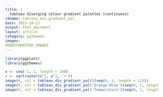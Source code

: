 ```yaml
---
title: |
  Tableau diverging colour gradient palettes (continuous)
rdname: tableau_div_gradient_pal
date: 2015-10-22
output: html_document
layout: article
category: ggthemes
images:
FRONTFOMATTER_IMAGES
---
```


```r
library(ggplot2)
library(ggthemes)
```

```r
x <- seq(-1, 1, length = 100)
r <- sqrt(outer(x^2, x^2, '+'))
image(r, col = tableau_div_gradient_pal()(seq(0, 1, length = 12)))
image(r, col = tableau_div_gradient_pal('Orange-Blue')(seq(0, 1, length = 12)))
image(r, col = tableau_div_gradient_pal('Temperature')(seq(0, 1, length = 12)))



```